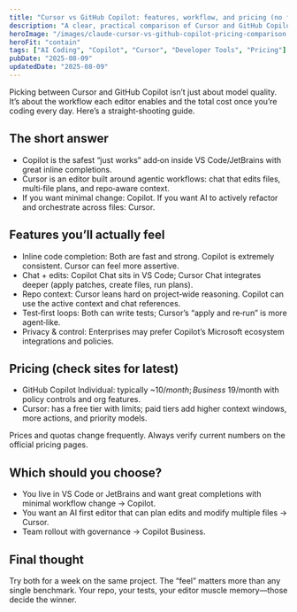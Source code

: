 ```yaml
---
title: "Cursor vs GitHub Copilot: features, workflow, and pricing (no fluff)"
description: "A clear, practical comparison of Cursor and GitHub Copilot: where each shines, how they feel in daily coding, and what you actually pay."
heroImage: "/images/claude-cursor-vs-github-copilot-pricing-comparison.png"
heroFit: "contain"
tags: ["AI Coding", "Copilot", "Cursor", "Developer Tools", "Pricing"]
pubDate: "2025-08-09"
updatedDate: "2025-08-09"
---
```

Picking between Cursor and GitHub Copilot isn’t just about model quality. It’s about the workflow each editor enables and the total cost once you’re coding every day. Here’s a straight‑shooting guide.

## The short answer

- Copilot is the safest “just works” add‑on inside VS Code/JetBrains with great inline completions.
- Cursor is an editor built around agentic workflows: chat that edits files, multi‑file plans, and repo‑aware context.
- If you want minimal change: Copilot. If you want AI to actively refactor and orchestrate across files: Cursor.

## Features you’ll actually feel

- Inline code completion: Both are fast and strong. Copilot is extremely consistent. Cursor can feel more assertive.
- Chat + edits: Copilot Chat sits in VS Code; Cursor Chat integrates deeper (apply patches, create files, run plans).
- Repo context: Cursor leans hard on project‑wide reasoning. Copilot can use the active context and chat references.
- Test‑first loops: Both can write tests; Cursor’s “apply and re‑run” is more agent‑like.
- Privacy & control: Enterprises may prefer Copilot’s Microsoft ecosystem integrations and policies.

## Pricing (check sites for latest)

- GitHub Copilot Individual: typically ~$10/month; Business ~$19/month with policy controls and org features.
- Cursor: has a free tier with limits; paid tiers add higher context windows, more actions, and priority models.

Prices and quotas change frequently. Always verify current numbers on the official pricing pages.

## Which should you choose?

- You live in VS Code or JetBrains and want great completions with minimal workflow change → Copilot.
- You want an AI first editor that can plan edits and modify multiple files → Cursor.
- Team rollout with governance → Copilot Business.

## Final thought

Try both for a week on the same project. The “feel” matters more than any single benchmark. Your repo, your tests, your editor muscle memory—those decide the winner.

